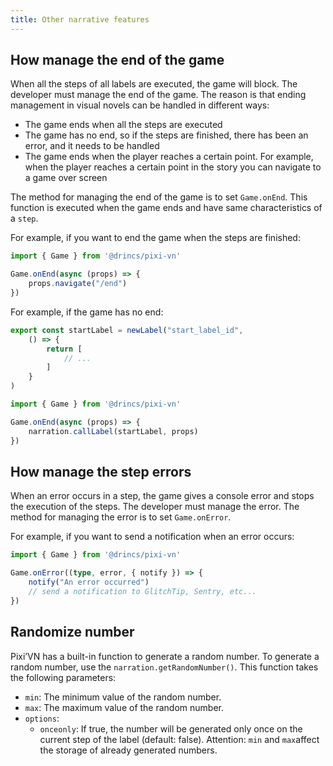```yaml
---
title: Other narrative features
---
```


## How manage the end of the game

When all the steps of all labels are executed, the game will block. The developer must manage the end of the game. The reason is that ending management in visual novels can be handled in different ways:

* The game ends when all the steps are executed
* The game has no end, so if the steps are finished, there has been an error, and it needs to be handled
* The game ends when the player reaches a certain point. For example, when the player reaches a certain point in the story you can navigate to a game over screen

The method for managing the end of the game is to set `Game.onEnd`. This function is executed when the game ends and have same characteristics of a `step`.

For example, if you want to end the game when the steps are finished:

```ts title="main.ts"
import { Game } from '@drincs/pixi-vn'

Game.onEnd(async (props) => {
    props.navigate("/end")
})
```

For example, if the game has no end:

```ts title="labels/startLabel.ts"
export const startLabel = newLabel("start_label_id",
    () => {
        return [
            // ...
        ]
    }
)
```

```ts title="main.ts"
import { Game } from '@drincs/pixi-vn'

Game.onEnd(async (props) => {
    narration.callLabel(startLabel, props)
})
```

## How manage the step errors

When an error occurs in a step, the game gives a console error and stops the execution of the steps. The developer must manage the error. The method for managing the error is to set `Game.onError`.

For example, if you want to send a notification when an error occurs:

```ts title="main.ts"
import { Game } from '@drincs/pixi-vn'

Game.onError((type, error, { notify }) => {
    notify("An error occurred")
    // send a notification to GlitchTip, Sentry, etc...
})
```

## Randomize number

Pixi’VN has a built-in function to generate a random number. To generate a random number, use the `narration.getRandomNumber()`. This function takes the following parameters:

* `min`: The minimum value of the random number.
* `max`: The maximum value of the random number.
* `options`:
  * `onceonly`: If true, the number will be generated only once on the current step of the label (default: false). Attention: `min` and `max`affect the storage of already generated numbers.

